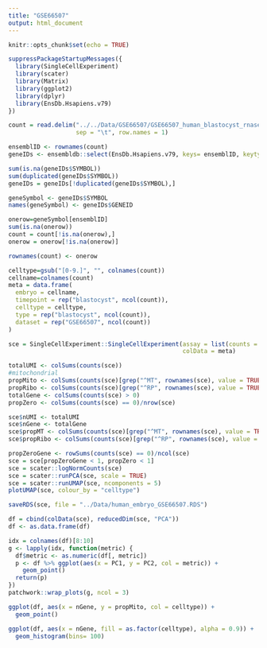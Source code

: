 ---
title: "GSE66507"
output: html_document
---

```{r setup, include=FALSE}
knitr::opts_chunk$set(echo = TRUE)
```

```{r}
suppressPackageStartupMessages({
  library(SingleCellExperiment)
  library(scater)
  library(Matrix)
  library(ggplot2)
  library(dplyr)
  library(EnsDb.Hsapiens.v79)
})
```

```{r}
count = read.delim("../../Data/GSE66507/GSE66507_human_blastocyst_rnaseq_counts.txt", 
                   sep = "\t", row.names = 1)

ensemblID <- rownames(count)
geneIDs <- ensembldb::select(EnsDb.Hsapiens.v79, keys= ensemblID, keytype = "GENEID", columns = c("SYMBOL","GENEID"))

sum(is.na(geneIDs$SYMBOL))
sum(duplicated(geneIDs$SYMBOL))
geneIDs = geneIDs[!duplicated(geneIDs$SYMBOL),]

geneSymbol <- geneIDs$SYMBOL
names(geneSymbol) <- geneIDs$GENEID

onerow=geneSymbol[ensemblID]
sum(is.na(onerow))
count = count[!is.na(onerow),]
onerow = onerow[!is.na(onerow)]

rownames(count) <- onerow

celltype=gsub("[0-9.]", "", colnames(count))
cellname=colnames(count)
meta = data.frame(
  embryo = cellname,
  timepoint = rep("blastocyst", ncol(count)),
  celltype = celltype,
  type = rep("blastocyst", ncol(count)),
  dataset = rep("GSE66507", ncol(count))
)

sce = SingleCellExperiment::SingleCellExperiment(assay = list(counts = count),
                                                 colData = meta)
```

```{r}
totalUMI <- colSums(counts(sce))
#mitochondrial
propMito <- colSums(counts(sce)[grep("^MT", rownames(sce), value = TRUE), ])/totalUMI
propRibo <- colSums(counts(sce)[grep("^RP", rownames(sce), value = TRUE), ])/totalUMI
totalGene <- colSums(counts(sce) > 0)
propZero <- colSums(counts(sce) == 0)/nrow(sce)

sce$nUMI <- totalUMI
sce$nGene <- totalGene
sce$propMT <- colSums(counts(sce)[grep("^MT", rownames(sce), value = TRUE), ])/totalUMI
sce$propRibo <- colSums(counts(sce)[grep("^RP", rownames(sce), value = TRUE), ])/totalUMI

propZeroGene <- rowSums(counts(sce) == 0)/ncol(sce)
sce = sce[propZeroGene < 1, propZero < 1]
sce = scater::logNormCounts(sce)
sce = scater::runPCA(sce, scale = TRUE)
sce = scater::runUMAP(sce, ncomponents = 5)
plotUMAP(sce, colour_by = "celltype")

saveRDS(sce, file = "../Data/human_embryo_GSE66507.RDS")
```

```{r}
df = cbind(colData(sce), reducedDim(sce, "PCA"))
df <- as.data.frame(df)

idx = colnames(df)[8:10]
g <- lapply(idx, function(metric) {
  df$metric <- as.numeric(df[, metric])
  p <- df %>% ggplot(aes(x = PC1, y = PC2, col = metric)) +
    geom_point() 
  return(p)
})
patchwork::wrap_plots(g, ncol = 3)
```

```{r}
ggplot(df, aes(x = nGene, y = propMito, col = celltype)) + 
  geom_point()

ggplot(df, aes(x = nGene, fill = as.factor(celltype), alpha = 0.9)) + 
  geom_histogram(bins= 100) 
```

